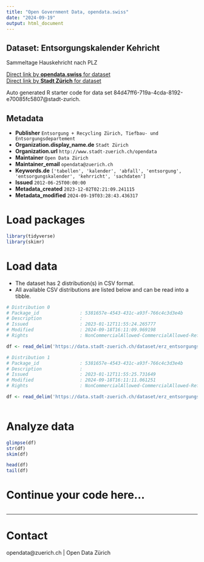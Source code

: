 ```yaml
---
title: "Open Government Data, opendata.swiss"
date: "2024-09-19"
output: html_document
---
```


## Dataset: Entsorgungskalender Kehricht

Sammeltage Hauskehricht nach PLZ

[Direct link by **opendata.swiss** for dataset](https://opendata.swiss/de/dataset/entsorgungskalender-kehricht2)<br>
[Direct link by **Stadt Zürich** for dataset](https://data.stadt-zuerich.ch/dataset/erz_entsorgungskalender_kehricht)

Auto generated R starter code for data set 84d47ff6-719a-4cda-8192-e70085fc5807@stadt-zurich.

## Metadata

- **Publisher** `Entsorgung + Recycling Zürich, Tiefbau- und Entsorgungsdepartement`
- **Organization.display_name.de** `Stadt Zürich`
- **Organization.url** `http://www.stadt-zuerich.ch/opendata`
- **Maintainer** `Open Data Zürich`
- **Maintainer_email** `opendata@zuerich.ch`
- **Keywords.de** `['tabellen', 'kalender', 'abfall', 'entsorgung', 'entsorgungskalender', 'kehrricht', 'sachdaten']`
- **Issued** `2012-06-25T00:00:00`
- **Metadata_created** `2023-12-02T02:21:09.241115`
- **Metadata_modified** `2024-09-19T03:28:43.436317`


# Load packages

```r

library(tidyverse)
library(skimr)

```

# Load data

-   The dataset has 2 distribution(s) in CSV format.
-   All available CSV distributions are listed below and can be read into a tibble.

```r

# Distribution 0
# Package_id               : 5381657e-4543-431c-a93f-766c4c3d3e4b
# Description              : 
# Issued                   : 2023-01-12T11:55:24.265777
# Modified                 : 2024-09-18T16:11:09.969198
# Rights                   : NonCommercialAllowed-CommercialAllowed-ReferenceNotRequired

df <- read_delim('https://data.stadt-zuerich.ch/dataset/erz_entsorgungskalender_kehricht/download/entsorgungskalender_kehricht_2023.csv')

# Distribution 1
# Package_id               : 5381657e-4543-431c-a93f-766c4c3d3e4b
# Description              : 
# Issued                   : 2023-01-12T11:55:25.731649
# Modified                 : 2024-09-18T16:11:11.061251
# Rights                   : NonCommercialAllowed-CommercialAllowed-ReferenceNotRequired

df <- read_delim('https://data.stadt-zuerich.ch/dataset/erz_entsorgungskalender_kehricht/download/entsorgungskalender_kehricht_2024.csv')



```

# Analyze data

```r

glimpse(df)
str(df)
skim(df)

head(df)
tail(df)

```

# Continue your code here...

```r

```

------------------------------------------------------------------------

# Contact

opendata@zuerich.ch | Open Data Zürich
